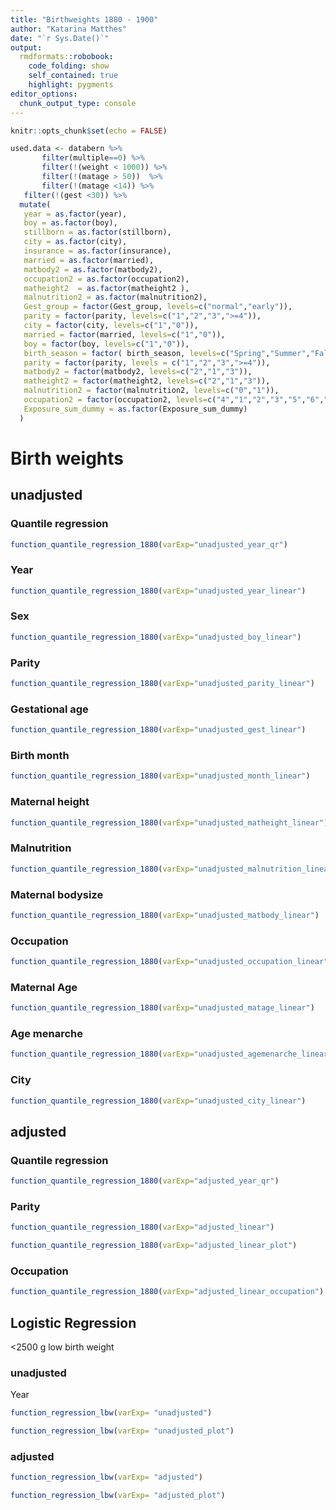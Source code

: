 ```yaml
---
title: "Birthweights 1880 - 1900"
author: "Katarina Matthes"
date: "`r Sys.Date()`"
output:
  rmdformats::robobook:
    code_folding: show
    self_contained: true
    highlight: pygments
editor_options: 
  chunk_output_type: console
---
```


```r
knitr::opts_chunk$set(echo = FALSE)
```

```r
used.data <- databern %>%
       filter(multiple==0) %>%
       filter(!(weight < 1000)) %>%
       filter(!(matage > 50))  %>%
       filter(!(matage <14)) %>%
   filter(!(gest <30)) %>%
  mutate(
   year = as.factor(year),
   boy = as.factor(boy),
   stillborn = as.factor(stillborn),
   city = as.factor(city),
   insurance = as.factor(insurance),
   married = as.factor(married),
   matbody2 = as.factor(matbody2),
   occupation2 = as.factor(occupation2),
   matheight2  = as.factor(matheight2 ),
   malnutrition2 = as.factor(malnutrition2),
   Gest_group = factor(Gest_group, levels=c("normal","early")),
   parity = factor(parity, levels=c("1","2","3",">=4")),
   city = factor(city, levels=c("1","0")),
   married = factor(married, levels=c("1","0")),
   boy = factor(boy, levels=c("1","0")),
   birth_season = factor( birth_season, levels=c("Spring","Summer","Fall","Winter")),
   parity = factor(parity, levels = c("1","2","3",">=4")),
   matbody2 = factor(matbody2, levels=c("2","1","3")),
   matheight2 = factor(matheight2, levels=c("2","1","3")),
   malnutrition2 = factor(malnutrition2, levels=c("0","1")),
   occupation2 = factor(occupation2, levels=c("4","1","2","3","5","6","7")),
   Exposure_sum_dummy = as.factor(Exposure_sum_dummy)
  )
```

# Birth weights


## unadjusted


### Quantile regression  

```r
function_quantile_regression_1880(varExp="unadjusted_year_qr")
```


### Year

```r
function_quantile_regression_1880(varExp="unadjusted_year_linear")
```

### Sex

```r
function_quantile_regression_1880(varExp="unadjusted_boy_linear")
```

### Parity

```r
function_quantile_regression_1880(varExp="unadjusted_parity_linear")
```

### Gestational age

```r
function_quantile_regression_1880(varExp="unadjusted_gest_linear")
```


### Birth month

```r
function_quantile_regression_1880(varExp="unadjusted_month_linear")
```

### Maternal height

```r
function_quantile_regression_1880(varExp="unadjusted_matheight_linear")
```


### Malnutrition

```r
function_quantile_regression_1880(varExp="unadjusted_malnutrition_linear")
```


### Maternal bodysize

```r
function_quantile_regression_1880(varExp="unadjusted_matbody_linear")
```

### Occupation

```r
function_quantile_regression_1880(varExp="unadjusted_occupation_linear")
```


### Maternal Age

```r
function_quantile_regression_1880(varExp="unadjusted_matage_linear")
```

### Age menarche

```r
function_quantile_regression_1880(varExp="unadjusted_agemenarche_linear")
```


### City

```r
function_quantile_regression_1880(varExp="unadjusted_city_linear")
```

<!-- GAM regression  -->
<!-- <br /> -->
<!-- <br /> -->
<!-- ```{r , echo=FALSE, message=FALSE,warning=FALSE,fig.height = 5, fig.width = 8} -->
<!-- function_quantile_regression_1880(varExp="unadjusted_gam_model") -->
<!-- ``` -->

<!-- ```{r , echo=FALSE, message=FALSE,warning=FALSE,fig.height = 5, fig.width = 8} -->
<!-- function_quantile_regression_1880(varExp="unadjusted_gam_model_plot") -->
<!-- ``` -->

## adjusted 

### Quantile regression  

```r
function_quantile_regression_1880(varExp="adjusted_year_qr")
```

### Parity
```r
function_quantile_regression_1880(varExp="adjusted_linear")
```

```r
function_quantile_regression_1880(varExp="adjusted_linear_plot")
```


### Occupation
```r
function_quantile_regression_1880(varExp="adjusted_linear_occupation")
```


## Logistic Regression
<2500 g low birth weight

### unadjusted
Year
```r
function_regression_lbw(varExp= "unadjusted")
```

```r
function_regression_lbw(varExp= "unadjusted_plot")
```

### adjusted

```r
function_regression_lbw(varExp= "adjusted")
```

```r
function_regression_lbw(varExp= "adjusted_plot")
```


<!-- GAM regression  -->
<!-- <br /> -->
<!-- <br /> -->
<!-- ```{r, echo=FALSE, message=TRUE,warning=FALSE} -->
<!-- function_quantile_regression_1880(varExp="adjusted_gam") -->
<!-- ``` -->

<!-- ```{r , echo=FALSE, message=FALSE,warning=FALSE,fig.height = 5, fig.width = 8} -->
<!-- function_quantile_regression_1880(varExp="adjusted_gam_plot") -->
<!-- ``` -->


<!-- # Gestational age -->

<!-- ## unadjusted -->
<!-- <br /> -->
<!-- <br /> -->

<!-- ```{r, echo=FALSE, message=TRUE,warning=FALSE} -->
<!-- function_regression_gestage_1880(varExp="unadjusted") -->
<!-- ``` -->

<!-- ```{r , echo=FALSE, message=FALSE,warning=FALSE,fig.height = 5, fig.width = 5} -->
<!-- function_regression_gestage_1880(varExp="unadjusted_plot") -->
<!-- ``` -->


<!-- ## adjusted -->
<!-- <br /> -->
<!-- <br /> -->
<!-- year -->
<!-- ```{r, echo=FALSE,message=TRUE,warning=FALSE} -->
<!-- function_regression_gestage_1880(varExp="adjusted") -->
<!-- ``` -->

<!-- ```{r , echo=FALSE, message=FALSE,warning=FALSE,fig.height = 8, fig.width = 5} -->
<!-- function_regression_gestage_1880(varExp="adjusted_plot") -->
<!-- ``` -->

<!-- # Stillborn -->

<!-- ## unadjusted -->

<!-- <br /> -->
<!-- <br /> -->
<!-- ```{r, echo=FALSE, message=TRUE,warning=FALSE} -->
<!-- function_regression_stillborn_1880(varExp="unadjusted") -->
<!-- ``` -->

<!-- ```{r , echo=FALSE, message=FALSE,warning=FALSE,fig.height = 5, fig.width = 5} -->
<!-- function_regression_stillborn_1880(varExp="unadjusted_plot") -->
<!-- ``` -->

<!-- ## adjusted -->

<!-- <br /> -->
<!-- <br /> -->
<!-- ```{r, echo=FALSE,message=TRUE,warning=FALSE} -->
<!-- function_regression_stillborn_1880(varExp="adjusted_year") -->
<!-- ``` -->

<!-- ```{r , echo=FALSE, message=FALSE,warning=FALSE,fig.height = 8, fig.width = 5} -->
<!-- function_regression_stillborn_1880(varExp="adjusted_year_plot") -->
<!-- ``` -->